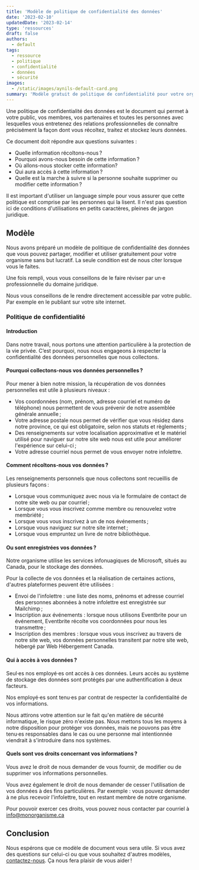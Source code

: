```yaml
---
title: 'Modèle de politique de confidentialité des données'
date: '2023-02-10'
updatedDate: '2023-02-14'
type: 'ressources'
draft: false
authors:
  - default
tags:
  - ressource
  - politique
  - confidentialité
  - données
  - sécurité
images:
  - /static/images/aynils-default-card.png
summary: 'Modèle gratuit de politique de confidentialité pour votre organisme sans but lucratif.'
---
```


Une politique de confidentialité des données est le document qui permet à votre public, vos membres, vos partenaires et toutes les personnes avec lesquelles vous entretenez des relations professionnelles de connaître précisément la façon dont vous récoltez, traitez et stockez leurs données.

Ce document doit répondre aux questions suivantes :

- Quelle information récoltons-nous ?
- Pourquoi avons-nous besoin de cette information ?
- Où allons-nous stocker cette information?
- Qui aura accès à cette information ?
- Quelle est la marche à suivre si la personne souhaite supprimer ou modifier cette information ?

Il est important d'utiliser un language simple pour vous assurer que cette politique est comprise par les personnes qui la lisent. Il n'est pas question ici de conditions d'utilisations en petits caractères, pleines de jargon juridique.

## Modèle

Nous avons préparé un modèle de politique de confidentialité des données que vous pouvez partager, modifier et utiliser gratuitement pour votre organisme sans but lucratif. La seule condition est de nous citer lorsque vous le faites.

Une fois rempli, vous vous conseillons de le faire réviser par un·e professionnelle du domaine juridique.

Nous vous conseillons de le rendre directement accessible par votre public. Par exemple en le publiant sur votre site internet.

### Politique de confidentialité

#### Introduction

Dans notre travail, nous portons une attention particulière à la protection de la vie privée. C’est pourquoi, nous nous engageons à respecter la confidentialité des données personnelles que nous collectons.

#### Pourquoi collectons-nous vos données personnelles ?

Pour mener à bien notre mission, la récupération de vos données personnelles est utile à plusieurs niveaux :

- Vos coordonnées (nom, prénom, adresse courriel et numéro de téléphone) nous permettent de vous prévenir de notre assemblée générale annuelle ;
- Votre adresse postale nous permet de vérifier que vous résidez dans notre province, ce qui est obligatoire, selon nos statuts et règlements ;
- Des renseignements sur votre localisation approximative et le matériel utilisé pour naviguer sur notre site web nous est utile pour améliorer l'expérience sur celui-ci ;
- Votre adresse courriel nous permet de vous envoyer notre infolettre.

#### Comment récoltons-nous vos données ?

Les renseignements personnels que nous collectons sont recueillis de plusieurs façons :

- Lorsque vous communiquez avec nous via le formulaire de contact de notre site web ou par courriel ;
- Lorsque vous vous inscrivez comme membre ou renouvelez votre membriété ;
- Lorsque vous vous inscrivez à un de nos événements ;
- Lorsque vous naviguez sur notre site internet ;
- Lorsque vous empruntez un livre de notre bibliothèque.

#### Ou sont enregistrées vos données ?

Notre organisme utilise les services infonuagiques de Microsoft, situés au Canada, pour le stockage des données.

Pour la collecte de vos données et la réalisation de certaines actions, d'autres plateformes peuvent être utilisées :

- Envoi de l'infolettre : une liste des noms, prénoms et adresse courriel des personnes abonnées à notre infolettre est enregistrée sur Mailchimp ;
- Inscription aux événements : lorsque nous utilisons Eventbrite pour un événement, Eventbrite récolte vos coordonnées pour nous les transmettre ;
- Inscription des membres : lorsque vous vous inscrivez au travers de notre site web, vos données personnelles transitent par notre site web, hébergé par Web Hébergement Canada.

#### Qui à accès à vos données ?

Seul·es nos employé·es ont accès à ces données. Leurs accès au système de stockage des données sont protégés par une authentification à deux facteurs.

Nos employé·es sont tenu·es par contrat de respecter la confidentialité de vos informations.

Nous attirons votre attention sur le fait qu'en matière de sécurité informatique, le risque zéro n'existe pas. Nous mettons tous les moyens à notre disposition pour protéger vos données, mais ne pouvons pas être tenu·es responsables dans le cas ou une personne mal intentionnée viendrait à s'introduire dans nos systèmes.

#### Quels sont vos droits concernant vos informations ?

Vous avez le droit de nous demander de vous fournir, de modifier ou de supprimer vos informations personnelles.

Vous avez également le droit de nous demander de cesser l'utilisation de vos données à des fins particulières. Par exemple : vous pouvez demander à ne plus recevoir l'infolettre, tout en restant membre de notre organisme.

Pour pouvoir exercer ces droits, vous pouvez nous contacter par courriel à info@monorganisme.ca

## Conclusion

Nous espérons que ce modèle de document vous sera utile. Si vous avez des questions sur celui-ci ou que vous souhaitez d'autres modèles, [contactez-nous](/fr/contact). Ça nous fera plaisir de vous aider !
